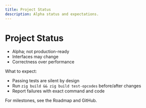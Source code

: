 ```yaml
---
title: Project Status
description: Alpha status and expectations.
---
```


# Project Status

- Alpha; not production-ready
- Interfaces may change
- Correctness over performance

What to expect:
- Passing tests are silent by design
- Run `zig build && zig build test-opcodes` before/after changes
- Report failures with exact command and code

For milestones, see the Roadmap and GitHub.
